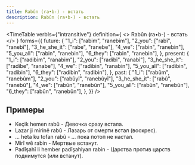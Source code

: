 ```yaml
---
title: Rabûn (ra•b-) - встать
description: Rabûn (ra•b-) - встать
---
```



<TimeTable
    verbIs={"intransitive"}
    definition={
        <>
            Rabûn (ra•b-) - <Vi/> встать
        </>
    }
    forms={{
        future: {
            "1_i": ["rabim", "ranebim"],
            "2_you": ["rabî", "ranebî"],
            "3_he_she_it": ["rabe", "ranebe"],
            "4_we": ["rabin", "ranebin"],
            "5_you_all": ["rabin", "ranebin"],
            "6_they": ["rabin", "ranebin"],
        },
        present: {
            "1_i": ["radibim", "ranabim"],
            "2_you": ["radibî", "ranabî"],
            "3_he_she_it": ["radibe", "ranabe"],
            "4_we": ["radibin", "ranabin"],
            "5_you_all": ["radibin", "radibin"],
            "6_they": ["radibin", "radibin"],
        },
        past: {
            "1_i": ["rabûm", "ranebûm"],
            "2_you": ["rabûyî", "ranebûyî"],
            "3_he_she_it": ["rabû", "ranebû"],
            "4_we": ["rabûn", "ranebûn"],
            "5_you_all": ["rabûn", "ranebûn"],
            "6_they": ["rabûn", "ranebûn"],
        },
    }}
/>

## Примеры

* Keçik hemen rabû - Девочка сразу встала.
* Lazar ji mirinê rabû - Лазарь от смерти встал (воскрес).
* ... heta ku tofan rabû - ... пока потоп не настал.
* Mirî wê rabin - Мертвые встанут.
* Padîşahî li hember padîşahiyan rabin - Царства против царств поднимутся (или встанут).
